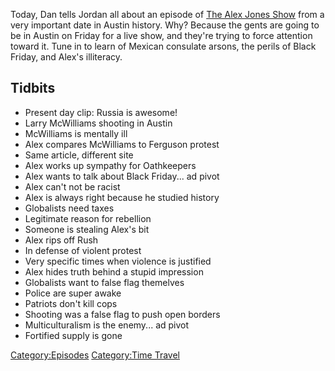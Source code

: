 {{DEFAULTSORT:
    #_EPISODE_0169:November 30, 2014
}}{{Episode
    | title           = November 30, 2014
    | caption         = Listen to this episode on [https://knowledgefight.libsyn.com/knowledge-fight-nov-30-2014 Libsyn] [https://open.spotify.com/episode/4vE2npYyQDM814JZID8DiB Spotify], Read the [[Transcript/169: November 30, 2014|Unofficial Transcript]]
    | episodeNumber   = 169
    | length          = 01:23:54
    | airDate         = June 12, 2018
    | coverageDate    = November 30, 2014
    | episodeType     = [[:Category:Time Travel|Time Travel]]
    | appearance      = [[Larry McWilliams]]
    | previousEpisode = [[168: Alex Vs. Bill Ayers]]
    | nextEpisode     = [[170: Live In Austin]]
}}

{{Stub}}

Today, Dan tells Jordan all about an episode of [[The Alex Jones Show]] from a very important date in Austin history. Why? Because the gents are going to be in Austin on Friday for a live show, and they're trying to force attention toward it. Tune in to learn of Mexican consulate arsons, the perils of Black Friday, and Alex's illiteracy.

==Tidbits==

*Present day clip: Russia is awesome!
*Larry McWilliams shooting in Austin
*McWilliams is mentally ill
*Alex compares McWilliams to Ferguson protest
*Same article, different site
*Alex works up sympathy for Oathkeepers
*Alex wants to talk about Black Friday... ad pivot
*Alex can't not be racist
*Alex is always right because he studied history
*Globalists need taxes
*Legitimate reason for rebellion
*Someone is stealing Alex's bit
*Alex rips off Rush
*In defense of violent protest
*Very specific times when violence is justified
*Alex hides truth behind a stupid impression
*Globalists want to false flag themelves
*Police are super awake
*Patriots don't kill cops
*Shooting was a false flag to push open borders
*Multiculturalism is the enemy... ad pivot
*Fortified supply is gone

[[Category:Episodes]]
[[Category:Time Travel]]
